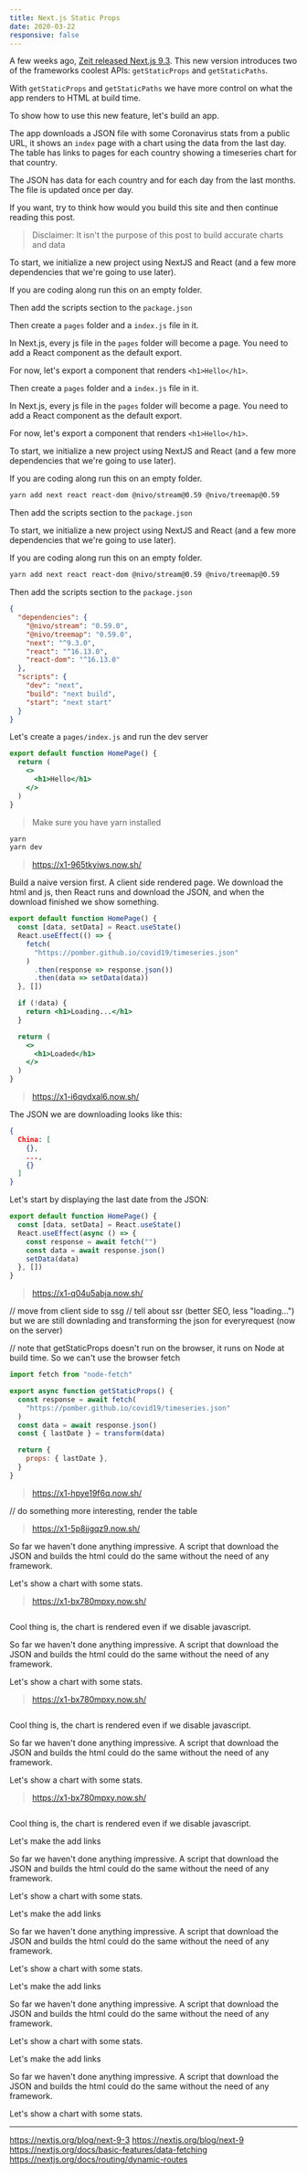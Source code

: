 ```yaml
---
title: Next.js Static Props
date: 2020-03-22
responsive: false
---
```



<Hike views={views}>

<View />

A few weeks ago, [Zeit released Next.js 9.3](https://nextjs.org/blog/next-9-3). This new version introduces two of the frameworks coolest APIs: `getStaticProps` and `getStaticPaths`.

With `getStaticProps` and `getStaticPaths` we have more control on what the app renders to HTML at build time. 

To show how to use this new feature, let's build an app.

The app downloads a JSON file with some Coronavirus stats from a public URL, it shows an `index` page with a chart using the data from the last day. The table has links to pages for each country showing a timeseries chart for that country.


The JSON has data for each country and for each day from the last months. The file is updated once per day.

If you want, try to think how would you build this site and then continue reading this post.

> Disclaimer: It isn't the purpose of this post to build accurate charts and data

<View />

To start, we initialize a new project using NextJS and React (and a few more dependencies that we're going to use later). 

If you are coding along run this on an empty folder.

Then add the scripts section to the `package.json`

<View />

Then create a `pages` folder and a `index.js` file in it. 

In Next.js, every js file in the `pages` folder will become a page. You need to add a React component as the default export.

For now, let's export a component that renders `<h1>Hello</h1>`.

<View />


Then create a `pages` folder and a `index.js` file in it. 

In Next.js, every js file in the `pages` folder will become a page. You need to add a React component as the default export.

For now, let's export a component that renders `<h1>Hello</h1>`.


<View />

To start, we initialize a new project using NextJS and React (and a few more dependencies that we're going to use later). 

If you are coding along run this on an empty folder.

```bash
yarn add next react react-dom @nivo/stream@0.59 @nivo/treemap@0.59
```

Then add the scripts section to the `package.json`

<View />

To start, we initialize a new project using NextJS and React (and a few more dependencies that we're going to use later). 

If you are coding along run this on an empty folder.

```bash
yarn add next react react-dom @nivo/stream@0.59 @nivo/treemap@0.59
```

Then add the scripts section to the `package.json`

```json
{
  "dependencies": {
    "@nivo/stream": "0.59.0",
    "@nivo/treemap": "0.59.0",
    "next": "^9.3.0",
    "react": "^16.13.0",
    "react-dom": "^16.13.0"
  },
  "scripts": {
    "dev": "next",
    "build": "next build",
    "start": "next start"
  }
}
```

<View />

Let's create a `pages/index.js` and run the dev server

```jsx
export default function HomePage() {
  return (
    <>
      <h1>Hello</h1>
    </>
  )
}
```

> Make sure you have yarn installed

```bash
yarn
yarn dev
```

> https://x1-965tkyiws.now.sh/

<View />

Build a naive version first. A client side rendered page. We download the html and js, then React runs and download the JSON, and when the download finished we show something.

```jsx
export default function HomePage() {
  const [data, setData] = React.useState()
  React.useEffect(() => {
    fetch(
      "https://pomber.github.io/covid19/timeseries.json"
    )
      .then(response => response.json())
      .then(data => setData(data))
  }, [])

  if (!data) {
    return <h1>Loading...</h1>
  }

  return (
    <>
      <h1>Loaded</h1>
    </>
  )
}
```

> https://x1-i6qvdxal6.now.sh/


<View />


The JSON we are downloading looks like this:

```json
{
  China: [
    {},
    ...,
    {}
  ]
}
```

<View />

Let's start by displaying the last date from the JSON:

```jsx
export default function HomePage() {
  const [data, setData] = React.useState()
  React.useEffect(async () => {
    const response = await fetch("")
    const data = await response.json()
    setData(data)
  }, [])
}
```

> https://x1-q04u5abja.now.sh/


<View />

// move from client side to ssg
// tell about ssr (better SEO, less "loading...") but we are still downlading and transforming the json for everyrequest (now on the server)

// note that getStaticProps doesn't run on the browser, it runs on Node at build time. So we can't use the browser fetch

```jsx
import fetch from "node-fetch"

export async function getStaticProps() {
  const response = await fetch(
    "https://pomber.github.io/covid19/timeseries.json"
  )
  const data = await response.json()
  const { lastDate } = transform(data)

  return {
    props: { lastDate },
  }
}
```

> https://x1-hpye19f6q.now.sh/

<View />

// do something more interesting, render the table

> https://x1-5p8jjgqz9.now.sh/

So far we haven't done anything impressive. A script that download the JSON and builds the html could do the same without the need of any framework.

Let's show a chart with some stats.

> https://x1-bx780mpxy.now.sh/

```jsx
```

Cool thing is, the chart is rendered even if we disable javascript.


<View />

So far we haven't done anything impressive. A script that download the JSON and builds the html could do the same without the need of any framework.

Let's show a chart with some stats.

> https://x1-bx780mpxy.now.sh/

```jsx
```

Cool thing is, the chart is rendered even if we disable javascript.


<View />

So far we haven't done anything impressive. A script that download the JSON and builds the html could do the same without the need of any framework.

Let's show a chart with some stats.

> https://x1-bx780mpxy.now.sh/

```jsx
```

Cool thing is, the chart is rendered even if we disable javascript.

<View />

Let's make the add links

So far we haven't done anything impressive. A script that download the JSON and builds the html could do the same without the need of any framework.

Let's show a chart with some stats.

<View />

Let's make the add links

So far we haven't done anything impressive. A script that download the JSON and builds the html could do the same without the need of any framework.

Let's show a chart with some stats.

<View />

Let's make the add links

So far we haven't done anything impressive. A script that download the JSON and builds the html could do the same without the need of any framework.

Let's show a chart with some stats.

<View />

Let's make the add links

So far we haven't done anything impressive. A script that download the JSON and builds the html could do the same without the need of any framework.

Let's show a chart with some stats.

---

https://nextjs.org/blog/next-9-3
https://nextjs.org/blog/next-9
https://nextjs.org/docs/basic-features/data-fetching
https://nextjs.org/docs/routing/dynamic-routes

</Hike>

